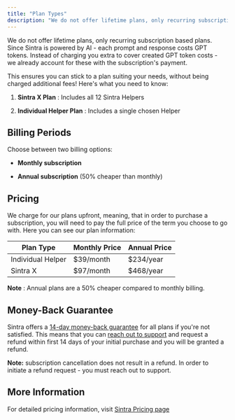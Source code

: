 ```yaml
---
title: "Plan Types"
description: "We do not offer lifetime plans, only recurring subscription based plans. Since Sintra is powered by AI - each prompt and response costs GPT tokens. Instead o..."
---
```


We do not offer lifetime plans, only recurring subscription based plans. Since Sintra is powered by AI - each prompt and response costs GPT tokens. Instead of charging you extra to cover created GPT token costs - we already account for these with the subscription's payment. 

This ensures you can stick to a plan suiting your needs, without being charged additional fees! Here's what you need to know:


  1. **Sintra X Plan** : Includes all 12 Sintra Helpers

  2. **Individual Helper Plan** : Includes a single chosen Helper




## Billing Periods

Choose between two billing options:

  * **Monthly subscription**

  * **Annual subscription** (50% cheaper than monthly)




## Pricing

We charge for our plans upfront, meaning, that in order to purchase a subscription, you will need to pay the full price of the term you choose to go with. Here you can see our plan information:

**Plan Type**| **Monthly Price**| **Annual Price**  
---|---|---  
Individual Helper| $39/month| $234/year  
Sintra X| $97/month| $468/year  
  
**Note** : Annual plans are a 50% cheaper compared to monthly billing.

## Money-Back Guarantee

Sintra offers a [14-day money-back guarantee](https://sintra.ai/money-back-guarantee) for all plans if you're not satisfied. This means that you can [reach out to support](https://help.sintra.ai/en/articles/9675474-how-to-reach-sintra-s-customer-support) and request a refund within first 14 days of your initial purchase and you will be granted a refund.

**Note:** subscription cancellation does not result in a refund. In order to initiate a refund request - you must reach out to support.

## More Information

For detailed pricing information, visit [Sintra Pricing page](https://sintra.ai/pricing)